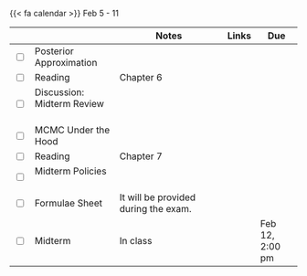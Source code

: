 {{< fa calendar >}} Feb 5 - 11


<table class="table-striped text-left table-bordered" align = "center">

  <thead>
    <th style="width:  3%"></th>
    <th style="width:  30%"></th>
    <th style="width:  40%">Notes</th>
    <th style="width:  8%">Links</th>
    <th style="width:  15%">Due</th>
  </thead>
  
  <tr>
    <td><input type="checkbox" /></td>
    <td> Posterior Approximation &nbsp; &nbsp; </td>
    <td> </td>
    <td><a href="https://mdogucu.github.io/stats115-wi24-slides/week05/5a-posterior-approximation.html" target ="_blank"> <i class="fas fa-laptop" aria-hidden="true"
            title="External Link to Slides" target = "_blank"></i></a> </td>
    <td></td>
  </tr>
  
 <tr>
    <td><input type="checkbox" /></td>
    <td> Reading </td>
    <td>Chapter 6</td>
    <td><a href="https://www.bayesrulesbook.com" target ="_blank"> <i class="fas fa-book" aria-hidden="true"
            title="External Link to the Book" target = "_blank"></i></a></td>
    <td></td>
  </tr>
  
   <tr>
    <td><input type="checkbox" /></td>
    <td> Discussion: Midterm Review &nbsp; &nbsp; </td>
    <td> </td>
    <td> </td>
    <td></td>
  </tr>
  

  <tr>
    <td><input type="checkbox" /></td>
    <td> MCMC Under the Hood &nbsp; &nbsp; </td>
    <td> </td>
    <td><a href="https://mdogucu.github.io/stats115-wi24-slides/week05/5b-metropolis-hastings.html" target ="_blank"> <i class="fas fa-laptop" aria-hidden="true"
            title="External Link to Slides" target = "_blank"></i></a> </td>
    <td></td>
  </tr>
  
 <tr>
    <td><input type="checkbox" /></td>
    <td> Reading </td>
    <td>Chapter 7</td>
    <td><a href="https://www.bayesrulesbook.com" target ="_blank"> <i class="fas fa-book" aria-hidden="true"
            title="External Link to the Book" target = "_blank"></i></a></td>
    <td></td>
  </tr>

  
  <tr>
    <td><input type="checkbox" /></td>
    <td> Midterm Policies&nbsp; &nbsp; </td>
    <td></td>
    <td><a href="https://mdogucu.github.io/stats115-wi24-slides/week05/cover.pdf" target ="_blank"> <i class="fas fa-book" aria-hidden="true"
            title="External Link to Slides" target = "_blank"></i></a></td>
    <td></td>
  </tr>
  
  <tr>
    <td><input type="checkbox" /></td>
    <td> Formulae Sheet&nbsp; &nbsp; </td>
    <td>It will be provided during the exam.</td>
    <td><a href="https://mdogucu.github.io/stats115-wi24-slides/week05/cheatsheet.pdf" target ="_blank"> <i class="fas fa-book" aria-hidden="true"
            title="External Link to Slides" target = "_blank"></i></a></td>
    <td></td>
  </tr>
  
  
  <tr>
    <td><input type="checkbox" /></td>
    <td> Midterm&nbsp; &nbsp; </td>
    <td>In class</td>
    <td></td>
    <td>Feb 12, 2:00 pm</td>
  </tr>
  
  
    
        
</table>